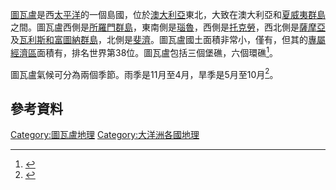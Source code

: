 [[圖瓦盧|圖瓦盧]]是西[[太平洋|太平洋]]的一個島國，位於[[澳大利亞|澳大利亞]]東北{{convert|4000|km|mi|sp=us}}，大致在澳大利亞和[[夏威夷群島|夏威夷群島]]之間。圖瓦盧西側是[[所羅門群島|所羅門群島]]，東南側是[[瑙魯|瑙魯]]，西側是[[托克勞|托克勞]]，西北側是[[薩摩亞|薩摩亞]]及[[瓦利斯和富圖納群島|瓦利斯和富圖納群島]]，北側是[[斐濟|斐濟]]。圖瓦盧國土面積非常小，僅有{{convert|26|km2|mi2|abbr=on}}，但其的[[專屬經濟區|專屬經濟區]]面積有{{convert|749790|km2|mi2|abbr=on}}，排名世界第38位。圖瓦盧包括三個堡礁，六個環礁<ref name="PSK1">{{cite journal| last = Paul S. Kench, Murray R. Ford & Susan D. Owen |title= Patterns of island change and persistence offer alternate adaptation pathways for atoll nations (Supplementary Note 1) | journal = Nature Communications| volume = 9| issue = 1| pages = 605|date = 9 February 2018| doi = 10.1038/s41467-018-02954-1| pmid = 29426825| pmc = 5807422| bibcode = 2018NatCo...9..605K}}</ref>。

圖瓦盧氣候可分為兩個季節。雨季是11月至4月，旱季是5月至10月<ref name=CFCT>{{cite web| title=Current and Future Climate of Tuvalu| work=[[Tuvalu_Meteorological_Service|Tuvalu Meteorological Service]], [[Australian_Bureau_of_Meteorology|Australian Bureau of Meteorology]] & [[Commonwealth_Scientific_and_Industrial_Research_Organisation|Commonwealth Scientific and Industrial Research Organisation]] (CSIRO)| date=2011| url=http://www.pacificclimatechangescience.org/wp-content/uploads/2013/06/4_PCCSP_Tuvalu_8pp.pdf| access-date=7 September 2015| archive-date=2021-01-19| archive-url=https://web.archive.org/web/20210119130203/https://www.pacificclimatechangescience.org/wp-content/uploads/2013/06/4_PCCSP_Tuvalu_8pp.pdf| dead-url=no}}</ref>。

==參考資料==
{{reflist|30em}}
{{大洋洲題目|地理}}
[[Category:圖瓦盧地理|Category:圖瓦盧地理]]
[[Category:大洋洲各國地理|Category:大洋洲各國地理]]